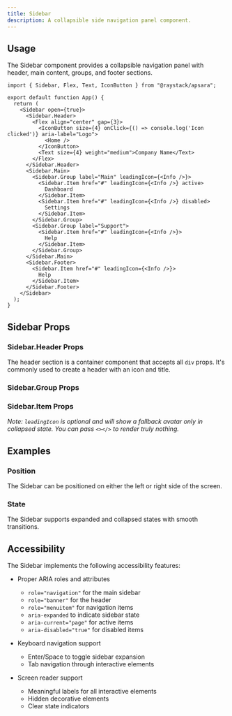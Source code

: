 ```yaml
---
title: Sidebar
description: A collapsible side navigation panel component.
---
```



<Demo data={preview} />

## Usage

The Sidebar component provides a collapsible navigation panel with header, main content, groups, and footer sections.

```tsx
import { Sidebar, Flex, Text, IconButton } from "@raystack/apsara";

export default function App() {
  return (
    <Sidebar open={true}>
      <Sidebar.Header>
        <Flex align="center" gap={3}>
          <IconButton size={4} onClick={() => console.log('Icon clicked')} aria-label="Logo">
            <Home />
          </IconButton>
          <Text size={4} weight="medium">Company Name</Text>
        </Flex>
      </Sidebar.Header>
      <Sidebar.Main>
        <Sidebar.Group label="Main" leadingIcon={<Info />}>
          <Sidebar.Item href="#" leadingIcon={<Info />} active>
            Dashboard
          </Sidebar.Item>
          <Sidebar.Item href="#" leadingIcon={<Info />} disabled>
            Settings
          </Sidebar.Item>
        </Sidebar.Group>
        <Sidebar.Group label="Support">
          <Sidebar.Item href="#" leadingIcon={<Info />}>
            Help
          </Sidebar.Item>
        </Sidebar.Group>
      </Sidebar.Main>
      <Sidebar.Footer>
        <Sidebar.Item href="#" leadingIcon={<Info />}>
          Help
        </Sidebar.Item>
      </Sidebar.Footer>
    </Sidebar>
  );
}
```

## Sidebar Props

<auto-type-table path="./props.ts" name="SidebarRootProps" />

### Sidebar.Header Props

The header section is a container component that accepts all `div` props. It's commonly used to create a header with an icon and title.

### Sidebar.Group Props

<auto-type-table path="./props.ts" name="SidebarGroupProps" />

### Sidebar.Item Props

*Note: `leadingIcon` is optional and will show a fallback avatar only in collapsed state. You can pass `<></>` to render truly nothing.*

<auto-type-table path="./props.ts" name="SidebarItemProps" />

## Examples

### Position

The Sidebar can be positioned on either the left or right side of the screen.

<Demo data={positionDemo} />

### State

The Sidebar supports expanded and collapsed states with smooth transitions.

<Demo data={stateDemo} />

## Accessibility

The Sidebar implements the following accessibility features:

- Proper ARIA roles and attributes

  - `role="navigation"` for the main sidebar
  - `role="banner"` for the header
  - `role="menuitem"` for navigation items
  - `aria-expanded` to indicate sidebar state
  - `aria-current="page"` for active items
  - `aria-disabled="true"` for disabled items

- Keyboard navigation support

  - Enter/Space to toggle sidebar expansion
  - Tab navigation through interactive elements

- Screen reader support
  - Meaningful labels for all interactive elements
  - Hidden decorative elements
  - Clear state indicators
